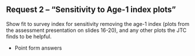 ## Request 2 -- "Sensitivity to Age-1 index plots"

Show fit to survey index for sensitivity removing the age-1 index (plots from the assessment presentation on slides 16-20), and any other plots the JTC finds to be helpful.

* Point form answers

